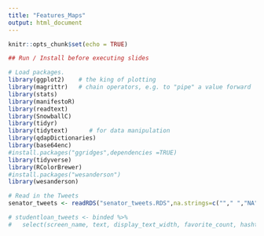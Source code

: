 ```yaml
---
title: "Features_Maps"
output: html_document
---
```


```r
knitr::opts_chunk$set(echo = TRUE)
```

```r
## Run / Install before executing slides

# Load packages.
library(ggplot2)    # the king of plotting 
library(magrittr)   # chain operators, e.g. to "pipe" a value forward
library(stats)
library(manifestoR)
library(readtext)
library(SnowballC)
library(tidyr)
library(tidytext)      # for data manipulation 
library(qdapDictionaries)
library(base64enc)
#install.packages("ggridges",dependencies =TRUE)
library(tidyverse)
library(RColorBrewer)
#install.packages("wesanderson")
library(wesanderson)
```

```r
# Read in the Tweets
senator_tweets <- readRDS("senator_tweets.RDS",na.strings=c(""," ","NA"))

# studentloan_tweets <- binded %>% 
#   select(screen_name, text, display_text_width, favorite_count, hashtags, quoted_name,quoted_followers_count,location, followers_count, favourites_count) 
```